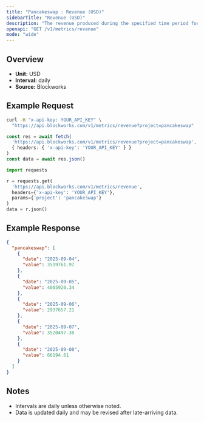 ```yaml
---
title: "Pancakeswap : Revenue (USD)"
sidebarTitle: "Revenue (USD)"
description: "The revenue produced during the specified time period for given project."
openapi: "GET /v1/metrics/revenue"
mode: "wide"
---
```


## Overview

- **Unit:** USD
- **Interval:** daily
- **Source:** Blockworks

## Example Request

<CodeGroup>

```bash cURL
curl -H "x-api-key: YOUR_API_KEY" \
  "https://api.blockworks.com/v1/metrics/revenue?project=pancakeswap"
```

```typescript TypeScript
const res = await fetch(
  'https://api.blockworks.com/v1/metrics/revenue?project=pancakeswap',
  { headers: { 'x-api-key': 'YOUR_API_KEY' } }
)
const data = await res.json()
```

```python Python
import requests

r = requests.get(
  'https://api.blockworks.com/v1/metrics/revenue',
  headers={'x-api-key': 'YOUR_API_KEY'},
  params={'project': 'pancakeswap'}
)
data = r.json()
```

</CodeGroup>

## Example Response

```json
{
  "pancakeswap": [
    {
      "date": "2025-09-04",
      "value": 3519761.97
    },
    {
      "date": "2025-09-05",
      "value": 4005920.34
    },
    {
      "date": "2025-09-06",
      "value": 2937657.21
    },
    {
      "date": "2025-09-07",
      "value": 3520497.38
    },
    {
      "date": "2025-09-08",
      "value": 66194.61
    }
  ]
}
```

## Notes
- Intervals are daily unless otherwise noted.
- Data is updated daily and may be revised after late-arriving data.
